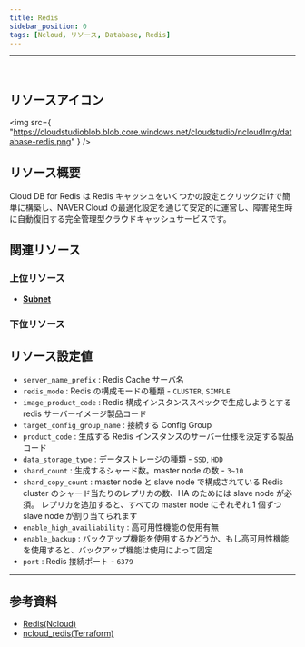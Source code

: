 ```yaml
---
title: Redis
sidebar_position: 0
tags: [Ncloud, リソース, Database, Redis]
---
```


<hr />
<br />

## リソースアイコン

<img
    src={
        "https://cloudstudioblob.blob.core.windows.net/cloudstudio/ncloudImg/database-redis.png"
    }
/>

## リソース概要

Cloud DB for Redis は Redis キャッシュをいくつかの設定とクリックだけで簡単に構築し、NAVER Cloud の最適化設定を通じて安定的に運営し、障害発生時に自動復旧する完全管理型クラウドキャッシュサービスです。

## 関連リソース

### 上位リソース

-   [**Subnet**](https://docs.cstudio.app/ja/docs/resource/ncloud/Networking/Subnet)

### 下位リソース

## リソース設定値

-   `server_name_prefix` : Redis Cache サーバ名
-   `redis_mode` : Redis の構成モードの種類 - `CLUSTER`, `SIMPLE`
-   `image_product_code` : Redis 構成インスタンススペックで生成しようとする redis サーバーイメージ製品コード
-   `target_config_group_name` : 接続する Config Group
-   `product_code` : 生成する Redis インスタンスのサーバー仕様を決定する製品コード
-   `data_storage_type` : データストレージの種類 - `SSD`, `HDD`
-   `shard_count` : 生成するシャード数。master node の数 - `3~10`
-   `shard_copy_count` : master node と slave node で構成されている Redis cluster のシャード当たりのレプリカの数、HA のためには slave node が必須。 レプリカを追加すると、すべての master node にそれぞれ 1 個ずつ slave node が割り当てられます
-   `enable_high_availiability` : 高可用性機能の使用有無
-   `enable_backup` : バックアップ機能を使用するかどうか、もし高可用性機能を使用すると、バックアップ機能は使用によって固定
-   `port` : Redis 接続ポート - `6379`

---

## 参考資料

-   [Redis(Ncloud)](https://www.ncloud.com/product/database/cloudDbRedis)
-   [ncloud_redis(Terraform)](https://registry.terraform.io/providers/NaverCloudPlatform/ncloud/latest/docs/resources/redis)

